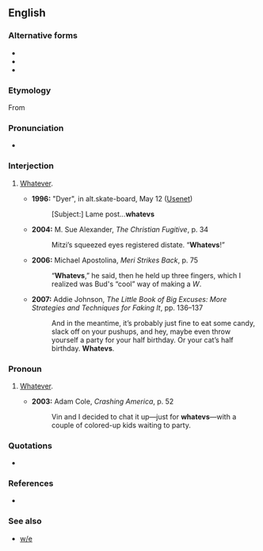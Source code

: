 ==English==

===Alternative forms===
* {{l|en|watevs}}
* {{l|en|whateves}}
* {{l|en|whatevz}}

===Etymology===
From {{suffix|en|whatever|s}}

===Pronunciation===
* {{audio|en|En-au-whatevs.ogg|Audio (AU)}}

===Interjection===
{{en-interj}}

# {{lb|en|slang}} [[whatever|Whatever]].
#* '''1996:''' "Dyer", in alt.skate-board, May 12 ([[w:Usenet|Usenet]])
#*: [Subject:] Lame post...'''whatevs'''
#* '''2004:''' M. Sue Alexander, ''The Christian Fugitive'', p. 34
#*: Mitzi’s squeezed eyes registered distate. “'''Whatevs'''!”
#* '''2006:''' Michael Apostolina, ''Meri Strikes Back'', p. 75
#*: “'''Whatevs''',” he said, then he held up three fingers, which I realized was Bud's “cool” way of making a ''W''.
#* '''2007:''' Addie Johnson, ''The Little Book of Big Excuses: More Strategies and Techniques for Faking It'', pp. 136–137
#*: And in the meantime, it’s probably just fine to eat some candy, slack off on your pushups, and hey, maybe even throw yourself a party for your half birthday. Or your cat’s half birthday. '''Whatevs'''.

===Pronoun===
{{en-pron}}

# {{lb|en|slang|rare}} [[whatever|Whatever]].
#* '''2003:''' Adam Cole, ''Crashing America'', p. 52
#*: Vin and I decided to chat it up—just for '''whatevs'''—with a couple of colored-up kids waiting to party.

===Quotations===
* {{seeCites|en}}

===References===
* {{cite-book|author=Peckham, Aaron (compiler)|year=2005|title=Urban Dictionary: Fularious Street Slang Defined|location=Kansas City|publisher=Andrews McMeel|isbn=0-7407-5143-3|page=331}}

===See also===
* [[w/e]] {{qualifier|Internet slang}}